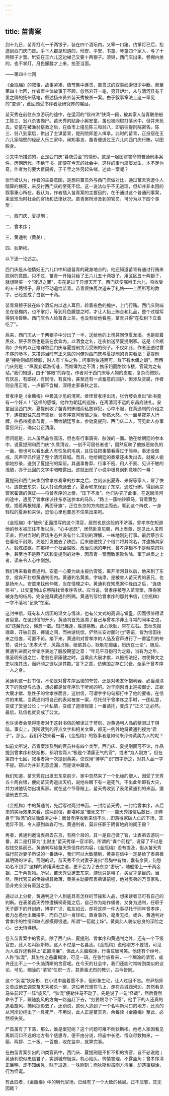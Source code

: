 ```yaml
---
---
---
```

title: 苗青案
---




到十九日，苗青打点一千两银子，装在四个酒坛内，又宰一口猪。约掌灯已后，抬送到西门庆门首。手下人都是知道的，玳安、平安、书童、琴童四个家人，与了十两银子才罢。玳安在王六儿这边梯己又要十两银子。须臾，西门庆出来，卷棚内坐的，也不掌灯，月色朦胧才上来，抬至当面。

——第四十七回

《金瓶梅》的叙事，故事紧凑，情节集中连贯，直贯式的叙事线索很少中断。而至第四十七回，作者置主体故事于不顾，忽然宕开一笔，另开炉灶，从与清河县有千里之隔的扬州落笔，叙述扬州员外苗天秀被杀一案。由于叙事章法上这一罕见的“变调”，此回颇受书评者及研究界的瞩目。

苗天秀在前往东京游玩的途中，在运河的“徐州洪”陕湾一段，被其家人苗青联络船工陈三、翁八杀害抛尸。苗天秀的贴身小厮安童，虽也被闷棍打落水中，但并未死去。安童在被渔翁搭救之后，在鱼市上撞见陈三和翁八，即前往提刑院密告。陈三、翁八到案后，供出了主谋苗青，提刑院即差人缉拿。此时的苗青，正投宿在王六儿家隔壁的经纪人乐三家中。闻知事发，苗青便透过王六儿向西门庆行贿，以图脱身。

引文中所描述的，正是西门庆“暮夜受金”的情形。这是一起图财害命的普通刑事案件，历朝历代，不绝于书。即便在今天的社会中，这样的事也屡屡发生，本不足为奇。作者为何要大费周折，于千里之外另起头绪，述此一案呢？

张竹坡认为，作者的主要意图，是想将苗员外与西门庆做对比，通过苗天秀遭仆人暗算的横死，来反衬西门庆的至死不悟。这一说法似乎不无道理，但却并非本回的叙事重心所在。我认为，作者插入苗青案的主要目的，在于通过这个普通刑事案，来呈现当时社会的官场和法律状况。苗青案所涉及到的官员，可分为以下四个类型：

一、西门庆、夏提刑；

二、曾孝序；

三、黄通判（黄美）；

四、狄斯彬。

以下逐一论述之。

西门庆是从他情妇王六儿口中知道苗青的藏身地点的。他还知道苗青有通过行贿来脱祸的意图。只不过，苗青一开始只给了王六儿五十两银子。用区区五十两银子，就想赎买一个“凌迟之罪”，实在是过于异想天开了。西门庆便嘱咐王六儿，将收受的五十两银子，原封不动退给苗青。苗青很快再次送来了礼帖——上面所写的数字，已经变成了白银一千两。

苗青将银子装在四个酒坛内以遮人耳目，趁着夜色的掩护，上门行贿。西门庆则端坐在卷棚内，也不掌灯，等到月色朦胧之时，才让人抬上贿金和礼品，整个过程写得阴冷昏昧。西门庆令人给苗青上茶，也没有给他看座，苗青只得“在松树下立着吃了”。

后来，西门庆从一千两银子中分出了一半，送给他的上司兼同僚夏龙溪。也是趁着黑夜，银子居然也是装在食盒内，以酒食之名，连夜抬送至夏提刑家。这是《金瓶梅》少有的以正笔详叙西门庆与夏提刑贪污受贿的例子。不仅如此，作者还透过曾孝序的参本，来描述当时有正义感的同僚对西门庆与夏提刑的真实看法：夏提刑是“接物则奴颜婢膝，时人有丫头之称；问事则依违两可，群下有木偶之诮”。而西门庆则是：“纵妻妾嬉游街巷，而帷簿为之不清；携乐妇而酣饮市楼，官箴为之有玷。”我们知道，由于“佛眼”的存在，作者对于西门庆等人物的态度，复杂而微妙。有厌恶，有鄙视，有同情，有哀怜，甚至还有一点蓄意的回护，但涉及贪腐，作者则全用正笔，一点都不含糊，深得史家春秋之旨。

曾孝序是《金瓶梅》中极其少见的清官。难怪曾孝序出场，张竹坡会发出“此书竟有一个好人！”这样的感慨。他作为朝廷的巡按，在离清河不远的东昌府驻扎。安童因见西门庆、夏提刑收了苗青的贿赂而私放罪犯，心中不服，在黄通判的介绍之下，连夜赶往东昌府告状。曾孝序查问案情之后，勃然大怒。他一面星夜差人行牌，往扬州捉拿苗青，一面给朝廷写本，参劾夏提刑、西门庆二人。可见此人办事雷厉风行，确实公正清廉。

但问题是，此人虽然品性高洁，但也有行事唐突、肤浅的一面。他在给朝廷的参本中，说夏提刑和西门庆“久乖清议，一刻不可居任者也”，固然反映了他嫉恶如仇的一面，但也可以看出此人有性急的毛病，且往往把事情看得过于简单。事还没做成，风声早已传遍了整个清河县城。而且，他给朝廷的奏章还未发出去，就被人偷偷地抄录，送到了夏提刑的案前。其遇事鲁莽、行事不密、用人不察、见识不敏的浅陋，亦于此回的文字中暗暗露出。这就出现了小说中极具讽刺意味的一幕：

夏提刑和西门庆拿到曾孝序奏章的抄本之后，立刻派出夏寿、来保等家人，雇了快马，连夜去东京，找人打点疏通去了。夏寿和来保到了东京，通过行贿，得到蔡京管家翟谦的保证——将曾孝序的上奏，“压下不发”。他们办完了此事，在返回清河的途中，遇见了曾孝序派往东京送参本的马队，“路上一簇响铃驿马，背着黄包袱，插着两根雉尾、两面牙旗”，正往东京的方向绝尘而去。看到这个阵仗，一身轻松的夏寿和来保，恐怕心里也要忍不住笑出来吧。

《金瓶梅》中“破例”正面描写的这个清官，居然也是这般的不济事。曾孝序在知道他的参本被压住不发以后，“心中忿怒”，居然赴京见朝，再上表章，足见此人虽然正直，但对当时的官场生态并没有什么深刻的理解，一味地刚刻行事。最后蔡京实在看他不耐烦，先是打发他去了陕西，后来随便找了个借口将其除名，并逮捕其家人，锻炼成狱。在那样一个社会腐败、政治荒弛的年代，曾孝序根本不是蔡京的对手，甚至也不是西门庆和夏提刑的对手，因苗青一案而致家败名除、窜于岭表之上者，读来令人心中恻然。

我们再来看看黄通判。安童一心要为故主报仇雪冤，离开清河县以后，他来到了东京，投奔开封府黄通判衙内。黄通判名黄美，字端肃，是被害人苗天秀的表兄，也是扬州人。安童来找他伸冤，当在情理之中。黄通判在知悉案件缘由之后，“连夜修书”，让安童到山东察院找曾孝序告状。应当说，曾孝序被卷入苗青案，落得家破身危的结局，完全是拜黄通判所赐。黄通判写给曾孝序的那封书信，《金瓶梅》一字不落地“记录”在案。

这封书信，既有私人信函的温文与情谊，也有公文式的高调与堂皇，因而很值得读者留意。在这封信的开头，黄通判首先追溯了自己与曾孝序非比寻常的同年之谊，如“违越光仪，倏忽一载。知己难逢，胜游易散。此心耿耿，常在左右。去秋忽报瑶章，开轴启函，捧诵之间，而神游恍惚，俨然长安对面时也”等语，皆为信函往来之俗套，可置不论。接下来，黄通判对曾孝序的人品及官声进行了一番猛烈的夸赞，说什么“忠孝大节，风霜贞操，砥砺其心，耿耿在廊庙，历历在士论”。随后，黄通判进而对曾孝序表达了殷殷期望之意：“年兄平日抱可为之器，当有为之年，值圣明有道之世，老翁在家康健之时，当乘此大展才猷，以振扬法纪，勿使舞文之吏以挠其法，而奸顽之徒以逞其欺。”言下之意，仿佛国之存亡兴衰，全系于曾孝序一人之身。

黄通判这一封书信，不论是对曾孝序品德的夸赞，还是对老友怀抱利器、必当澄清天下的敦促与怂恿，想必都是曾孝序乐于听闻的吧。对于刚刚当上巡按御史、正欲大展才猷、急性子的曾孝序而言，这封信，可谓字字句句都打中了他的要害。在信件的末尾，当黄通判将自己的表弟被害一案，尽托付于曾孝序之手时，一团私意，变成了堂皇公论；一片私情，变成了道德规箴；一番请托，变成了“正义”之必然。最后，私信也就变成了公文。

也许读者会觉得笔者对于这封书信的解读过于苛刻，对黄通判人品的猜测过于阴暗。事实上，我所读到的评点文字和相关文章，都无一例外地将黄通判视为“君子”。那么，我们不妨来看一看，《金瓶梅》的叙事者是如何来评价黄美为人的呢？

如前文所说，苗青案涉及到的官员共有四个类型。西门庆、夏提刑固可不论，作品提到曾孝序和狄斯彬，都明言两人“极是个清廉正气的官”，或者“为人刚方”。但在第四十七回，叙事者第一次提到黄美，仅仅用“博学广识”四字断之，对其人品一字不提。窃以为并非无意遗漏，而是话中藏话。

我们知道，苗天秀在出发去东京前夕，家中忽然来了一个化缘的僧人，因受了天秀五十两白银，便向苗天秀道出天机，说他左眼下有一道死气，不出此年即有大灾，并力诫他切勿出境离家。就在这个节骨眼上，苗天秀收到了表弟黄通判的来函，邀请他去东京。

《金瓶梅》中的黄通判，先后写过两封书函，一封给苗天秀，一封给曾孝序，从后来的实际效果来看，这两封信，都堪称是“催死文书”——苗天秀接信后数日，即葬身于“陕湾”的汹涌波涛之中；而曾孝序收到来信不久，即落得家破人亡的下场，其诡异不测，令人感到森森可怕。黄通判者，莫非任职于阴曹地府的阎王殿？

再者，黄通判邀请表弟去东京，有两个目的，其一是自己做了官，让表弟去游玩一番，其二是打算为“土财主”苗天秀谋一官半职。所谓的“谋个前程”，说穿了不过是权钱交易而已。黄通判写给苗天秀信件的内容，《金瓶梅》没有提及，但从苗天秀临行前对妻子所说的一番话中，我们可以大致猜到，黄美在信中一定是给了表弟极其明确的许诺。否则的话，苗天秀不会对妻子说出“吾胸中有物，囊有余资，何愁功名不到手”这样的踌躇满志之语，更不会为了去东京“游玩”，随船带上一千两金银、二千两货物。所以，苗天秀受邀去东京，游玩只是幌子，买官才是目的。当然，明代官员的俸禄极其微薄，黄美主动要帮表弟谋前程，他对表弟的万贯家私，恐非完全没有垂涎之意。

通过以上分析，黄通判这个人到底具有怎样的节操和人品，想来读者已可有自己的判断。在表弟苗天秀惨遭横祸奇冤之后，自己作为始作俑者，又身为通判，任职于天子脚下的开封府，博学广识、胜友如云，却将这样一件大事尽托于同年曾孝序，极力怂恿他出面摆平，而自己却一身轻松，置身事外，毫发无损。或许，黄通判对曾孝序的性情和缺点都摸得很透，所谓“一箭就上垛”。黄美此人貌似忠良的深险之心，已无待详辨。

卷入苗青案中的官员，除了西门庆、夏提刑、曾孝序和黄通判之外，还有一个下级官吏，此人名叫狄斯彬。这人不过是一名县丞。《金瓶梅》说他刚方不要钱，可见为人或许还称得上“正直清廉”，但此人头脑糊涂，行事荒唐可笑。他还有个绰号，人称“狄混”，其生性之愚庸糊涂，可见一斑。在张竹坡看来，一个糊涂的清官，或许还比不上一个头脑清晰的贪官呢。在今天的社会中，我们还能时常听到类似的议论，可见，糊涂的“清官”任职一方，其荼毒尤烈的教训，古今皆同。

这个“狄混”狄斯彬，在小说中虽着墨不多，但形象生动，让人过目不忘。府尹胡师文责成他去调查苗天秀被杀一案，这位老兄骑在马上，走在县城西河边，忽然看见马头前起了一阵“旋风”，“狄混”便勒住马不动了。先是说了一句“怪哉”，然后竟然命令手下，跟随旋风的方向一路追赶下去，“务要跟寻个下落”。他手下的人还真的追着旋风，捕风捉影去了。还别说，这伙人追到了一个名叫新河口的地方，还真的从河岸边挖出了一具死尸。不用说，此人正是苗天秀。余每读《金瓶梅》至此，必然哑失笑。

尸首虽有了下落，那么，谁是案犯呢？这个问题可难不倒狄斯彬。他老人家因看见离新河口不远的地方有个慈惠寺，便不由分说，将庙中长老、僧众尽数拘来，一箍、两拶、二十板、一百敲，收在监中，就算完事。

在由苗青案引出的四类官员中，西门庆、夏提刑是不折不扣的贪官，自不必说他；黄通判貌似忠信君子，实则城府极深，机心险仄，徇情害理，不露圭角；曾孝序清正廉明，却不知缓急，昧于进退，一味刚刻；而狄斯彬虽刚方清廉，却遇事糊涂，行为怪诞。

有此四者，《金瓶梅》中的明代官场，已经有了一个大致的格局。正不压邪，其无因哉？